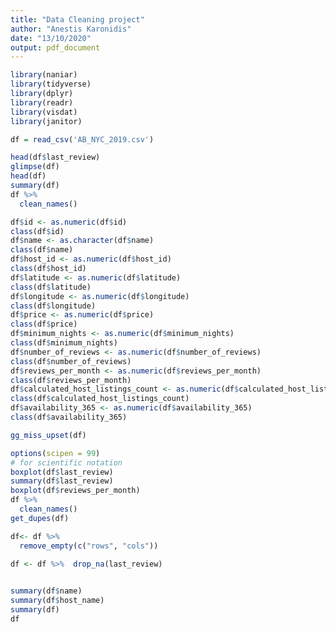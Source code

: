 ```yaml
---
title: "Data Cleaning project"
author: "Anestis Karonidis"
date: "13/10/2020"
output: pdf_document
---
```

```r
library(naniar)
library(tidyverse)
library(dplyr)
library(readr)
library(visdat)
library(janitor)
```

```r

df = read_csv('AB_NYC_2019.csv')
```

```r
head(df$last_review)
glimpse(df)
head(df)
summary(df)
df %>% 
  clean_names()
```

```r
df$id <- as.numeric(df$id)
class(df$id)
df$name <- as.character(df$name)
class(df$name)
df$host_id <- as.numeric(df$host_id)
class(df$host_id)
df$latitude <- as.numeric(df$latitude)
class(df$latitude)
df$longitude <- as.numeric(df$longitude)
class(df$longitude)
df$price <- as.numeric(df$price)
class(df$price)
df$minimum_nights <- as.numeric(df$minimum_nights)
class(df$minimum_nights)
df$number_of_reviews <- as.numeric(df$number_of_reviews)
class(df$number_of_reviews)
df$reviews_per_month <- as.numeric(df$reviews_per_month)
class(df$reviews_per_month)
df$calculated_host_listings_count <- as.numeric(df$calculated_host_listings_count)
class(df$calculated_host_listings_count)
df$availability_365 <- as.numeric(df$availability_365)
class(df$availability_365)
```

```r
gg_miss_upset(df)

```

```r
options(scipen = 99)
# for scientific notation
boxplot(df$last_review)
summary(df$last_review)
boxplot(df$reviews_per_month)
df %>% 
  clean_names()
get_dupes(df)

df<- df %>%
  remove_empty(c("rows", "cols"))

```

```r
df <- df %>%  drop_na(last_review)
 
```

```r
summary(df$name)
summary(df$host_name)
summary(df)
df
```
